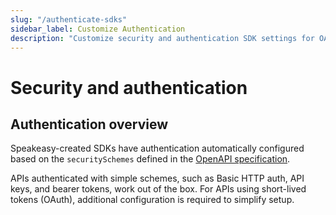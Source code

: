 ```yaml
---
slug: "/authenticate-sdks"
sidebar_label: Customize Authentication
description: "Customize security and authentication SDK settings for OAuth."
---
```


# Security and authentication

## Authentication overview

Speakeasy-created SDKs have authentication automatically configured based on the `securitySchemes` defined in the [OpenAPI specification](/openapi/security).

APIs authenticated with simple schemes, such as Basic HTTP auth, API keys, and bearer tokens, work out of the box. For APIs using short-lived tokens (OAuth), additional configuration is required to simplify setup.

<Table
  data={[
    {
      mechanism: "HTTP Basic authentication",
      support: "✅  [Docs](/docs/customize/authentication/simple-schemes#basic-http-authentication)"
    },
    {
      mechanism: "API key [header, query]",
      support: "✅  [Docs](/docs/customize/authentication/simple-schemes#api-key-authentication)"
    },
    {
      mechanism: "Bearer Token authentication",
      support: "✅  [Docs](/docs/customize/authentication/configuration)"
    },
    {
      mechanism: "OAuth",
      support: "✅  [All GA and some beta languages](/docs/customize/authentication/oauth)"
    },
    {
      mechanism: "mTLS",
      support: "✅  [Using hooks](/docs/customize/code/sdk-hooks)"
    },
    {
      mechanism: "Custom security schemes",
      support: "✅  [Using Speakeasy custom security schemes extension](/docs/customize/authentication/custom-security-schemes)"
    }
  ]}
  columns={[
    { key: "mechanism", header: "Authentication Mechanism" },
    { key: "support", header: "Language Support" }
  ]}
/>
